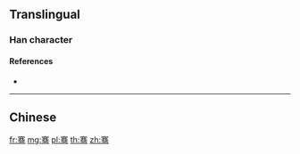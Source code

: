 {{character info/new}}
{{also|騫}}
==Translingual==

===Han character===
{{Han char|rn=187|rad=马|as=10|sn=13|four=|canj=JTCM|ids=⿱𡨄马}}

====References====
* {{Han ref|kx=1447.241|hdz=74572.060|uh=9A9E|ud=39582}}

----

==Chinese==
{{zh-see|騫}}

[[fr:骞]]
[[mg:骞]]
[[pl:骞]]
[[th:骞]]
[[zh:骞]]